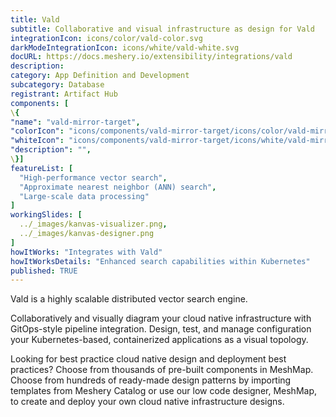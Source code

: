 ```yaml
---
title: Vald
subtitle: Collaborative and visual infrastructure as design for Vald
integrationIcon: icons/color/vald-color.svg
darkModeIntegrationIcon: icons/white/vald-white.svg
docURL: https://docs.meshery.io/extensibility/integrations/vald
description: 
category: App Definition and Development
subcategory: Database
registrant: Artifact Hub
components: [
\{
"name": "vald-mirror-target",
"colorIcon": "icons/components/vald-mirror-target/icons/color/vald-mirror-target-color.svg",
"whiteIcon": "icons/components/vald-mirror-target/icons/white/vald-mirror-target-white.svg",
"description": "",
\}]
featureList: [
  "High-performance vector search",
  "Approximate nearest neighbor (ANN) search",
  "Large-scale data processing"
]
workingSlides: [
  ../_images/kanvas-visualizer.png,
  ../_images/kanvas-designer.png
]
howItWorks: "Integrates with Vald"
howItWorksDetails: "Enhanced search capabilities within Kubernetes"
published: TRUE
---
```

<p>
Vald is a highly scalable distributed vector search engine.
</p>
<p>
    Collaboratively and visually diagram your cloud native infrastructure with GitOps-style pipeline integration. Design, test, and manage configuration your Kubernetes-based, containerized applications as a visual topology.
</p>
<p>
    Looking for best practice cloud native design and deployment best practices? Choose from thousands of pre-built components in MeshMap. Choose from hundreds of ready-made design patterns by importing templates from Meshery Catalog or use our low code designer, MeshMap, to create and deploy your own cloud native infrastructure designs.
</p>
